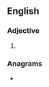 ==English==

===Adjective===
{{head|en|adjective superlative form}}

# {{en-superlative of|chancy}}

===Anagrams===
* {{anagrams|en|catechins}}